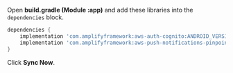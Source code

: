 Open **build.gradle (Module :app)** and add these libraries into the `dependencies` block.

```groovy
dependencies {
    implementation 'com.amplifyframework:aws-auth-cognito:ANDROID_VERSION'
    implementation 'com.amplifyframework:aws-push-notifications-pinpoint:ANDROID_VERSION'
}
```
Click **Sync Now**.

